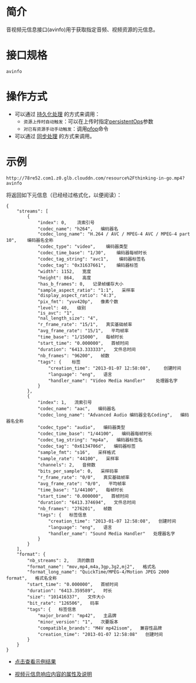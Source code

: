 # **简介**

音视频元信息接口(avinfo)用于获取指定音频、视频资源的元信息。  

<a id="avinfo-request-syntax"></a>

# **接口规格**
```
avinfo
```

# **操作方式**

- 可以通过 [持久化处理](https://developer.qiniu.com/dora/1291/persistent-data-processing-pfop) 的方式来调用：
  -  `资源上传时自动触发`：可以在上传时指定[persistentOps](/kodo/manual/put-policy#put-policy-persistent-ops-explanation)参数
  - `对已有资源手动手动触发`：调用[pfop]()命令
- 可以通过 [同步处理](/dora/api/8266/synchronous-processing) 的方式来调用。

<a id="avinfo-samples"></a>
# **示例**

```
http://78re52.com1.z0.glb.clouddn.com/resource%2Fthinking-in-go.mp4?avinfo
```

将返回如下元信息（已经经过格式化，以便阅读）：

```
{
    "streams": [
        {
            "index": 0,    流索引号
            "codec_name": "h264",   编码器名
            "codec_long_name": "H.264 / AVC / MPEG-4 AVC / MPEG-4 part 10",    编码器名全称
            "codec_type": "video",    编码器类型
            "codec_time_base": "1/30",    编码器每帧时长
            "codec_tag_string": "avc1",    编码器标签名
            "codec_tag": "0x31637661",    编码器标签
            "width": 1152,   宽度
            "height": 864,   高度
            "has_b_frames": 0,   记录帧缓存大小
            "sample_aspect_ratio": "1:1",   采样率
            "display_aspect_ratio": "4:3",
            "pix_fmt": "yuv420p",   像素个数
            "level": 40,   级别
            "is_avc": "1",
            "nal_length_size": "4",
            "r_frame_rate": "15/1",   真实基础帧率
            "avg_frame_rate": "15/1",   平均帧率
            "time_base": "1/15000",   每帧时长
            "start_time": "0.000000",   首帧时间
            "duration": "6413.333333",   文件总时间
            "nb_frames": "96200",   帧数
            "tags": {    标签
                "creation_time": "2013-01-07 12:58:08",     创建时间
                "language": "eng",   语言
                "handler_name": "Video Media Handler"    处理器名字
            }
        },
        {
            "index": 1,   流索引号
            "codec_name": "aac",   编码器名
            "codec_long_name": "Advanced Audio 编码器全名Coding",   编码器名全称
            "codec_type": "audio",   编码器类型
            "codec_time_base": "1/44100",   编码器每帧时长
            "codec_tag_string": "mp4a",   编码器标签名
            "codec_tag": "0x6134706d",   编码器标签
            "sample_fmt": "s16",   采样格式
            "sample_rate": "44100",   采样率
            "channels": 2,   音频数
            "bits_per_sample": 0,   采样码率
            "r_frame_rate": "0/0",   真实基础帧率
            "avg_frame_rate": "0/0",   平均帧率
            "time_base": "1/44100",   每帧时长
            "start_time": "0.000000",   首帧时间
            "duration": "6413.374694",   文件总时间
            "nb_frames": "276201",   帧数
            "tags": {   标签信息
                "creation_time": "2013-01-07 12:58:08",   创建时间
                "language": "eng",   语言
                "handler_name": "Sound Media Handler"   处理器名字
            }
        }
    ],
    "format": {
        "nb_streams": 2,   流的数目
        "format_name": "mov,mp4,m4a,3gp,3g2,mj2",   格式名  
        "format_long_name": "QuickTime/MPEG-4/Motion JPEG 2000 format",   格式名全称
        "start_time": "0.000000",   首帧时间
        "duration": "6413.359589",   时长
        "size": "101416337",   文件大小
        "bit_rate": "126506",   码率
        "tags": {   标签信息
            "major_brand": "mp42",   主品牌
            "minor_version": "1",   次要版本
            "compatible_brands": "M4V mp42isom",   兼容性品牌
            "creation_time": "2013-01-07 12:58:08"   创建时间
        }
    }
}
```

- [点击查看示例结果](http://78re52.com1.z0.glb.clouddn.com/resource%2Fthinking-in-go.mp4?avinfo)

- [视频元信息响应内容的属性及说明](https://developer.qiniu.com/dora/kb/1678/video-meta-information-response-content-properties-and-instructions?category=kb)